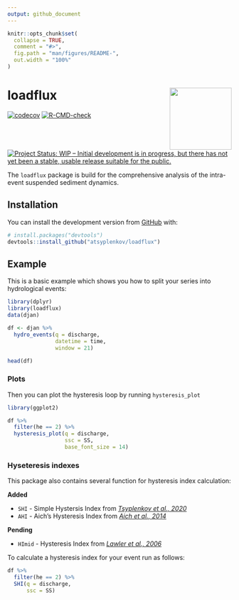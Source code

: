 ```yaml
---
output: github_document
---
```


<!-- README.md is generated from README.Rmd. Please edit that file -->

```r
knitr::opts_chunk$set(
  collapse = TRUE,
  comment = "#>",
  fig.path = "man/figures/README-",
  out.width = "100%"
)
```

# loadflux <img src='man/figures/logo.svg' align="right" height="139" />


<!-- badges: start -->
[![codecov](https://codecov.io/gh/atsyplenkov/loadflux/branch/master/graph/badge.svg?token=DI1DCJV15D)](https://codecov.io/gh/atsyplenkov/loadflux)
[![R-CMD-check](https://github.com/atsyplenkov/loadflux/workflows/R-CMD-check/badge.svg)](https://github.com/atsyplenkov/loadflux/actions)
[![Project Status: WIP – Initial development is in progress, but there has not yet been a stable, usable release suitable for the public.](https://www.repostatus.org/badges/latest/wip.svg)](https://www.repostatus.org/#wip)
<!-- badges: end -->

The `loadflux` package is build for the comprehensive analysis of the intra-event suspended sediment dynamics.

## Installation

<!-- CRAN
You can install the released version of loadflux from [CRAN](https://CRAN.R-project.org) with:

``` r
install.packages("loadflux")
```
 -->

You can install the development version from [GitHub](https://github.com/) with:

``` r
# install.packages("devtools")
devtools::install_github("atsyplenkov/loadflux")
```
## Example

This is a basic example which shows you how to split your series into hydrological events:

```r
library(dplyr)
library(loadflux)
data(djan)

df <- djan %>% 
  hydro_events(q = discharge,
               datetime = time,
               window = 21)

head(df)
```

### Plots

Then you can  plot the hysteresis loop by running `hysteresis_plot`

```r
library(ggplot2)

df %>% 
  filter(he == 2) %>%
  hysteresis_plot(q = discharge,
                  ssc = SS,
                  base_font_size = 14)
```

### Hyseteresis indexes

This package also contains several function for hysteresis index calculation:

**Added**

- `SHI` - Simple Hystersis Index from [*Tsyplenkov et al., 2020*](https://link.springer.com/article/10.1007/s11368-020-02633-z)
- `AHI` - Aich's Hysteresis Index from [*Aich et al., 2014*](https://www.sciencedirect.com/science/article/abs/pii/S0341816214001969)

**Pending**

- `HImid` - Hysteresis Index from [*Lawler et al., 2006*](https://www.sciencedirect.com/science/article/abs/pii/S0048969705005711)

To calculate a hysteresis index for your event run as follows:

```r

df %>% 
  filter(he == 2) %>% 
  SHI(q = discharge,
      ssc = SS)

```

